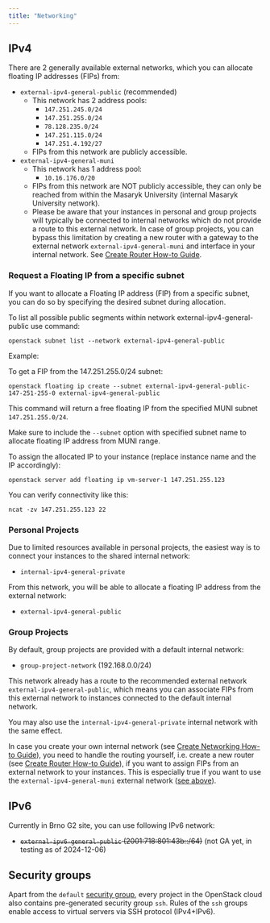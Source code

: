 ```yaml
---
title: "Networking"
---
```

## IPv4

There are 2 generally available external networks, which you can allocate floating IP addresses (FIPs) from:

- `external-ipv4-general-public` (recommended)
    - This network has 2 address pools:
        - `147.251.245.0/24`
        - `147.251.255.0/24`
        - `78.128.235.0/24`
        - `147.251.115.0/24`
        - `147.251.4.192/27`
    - FIPs from this network are publicly accessible.
- `external-ipv4-general-muni`
    - This network has 1 address pool:
        - `10.16.176.0/20`
    - FIPs from this network are NOT publicly accessible, they can only be reached from within the Masaryk University (internal Masaryk University network).
    - Please be aware that your instances in personal and group projects will typically be connected to internal networks which do not provide
      a route to this external network.
      In case of group projects, you can bypass this limitation by creating a new router with a gateway to the external network `external-ipv4-general-muni`
      and interface in your internal network.
      See [Create Router How-to Guide](../../../how-to-guides/create-router).

### Request a Floating IP from a specific subnet 

If you want to allocate a Floating IP address (FIP) from a specific subnet, you can do so by specifying the desired subnet during allocation.

To list all possible public segments within network external-ipv4-general-public use command:

```
openstack subnet list --network external-ipv4-general-public
```

Example:

To get a FIP from the 147.251.255.0/24 subnet:

```
openstack floating ip create --subnet external-ipv4-general-public-147-251-255-0 external-ipv4-general-public
```

This command will return a free floating IP from the specified MUNI subnet `147.251.255.0/24`.

Make sure to include the `--subnet` option with specified subnet name to allocate floating IP address from MUNI range.

To assign the allocated IP to your instance (replace instance name and the IP accordingly):

```
openstack server add floating ip vm-server-1 147.251.255.123
```

You can verify connectivity like this:

```
ncat -zv 147.251.255.123 22
```


### Personal Projects

Due to limited resources available in personal projects, the easiest way is to connect your instances to the shared internal network:

- `internal-ipv4-general-private`

From this network, you will be able to allocate a floating IP address from the external network:

- `external-ipv4-general-public`


### Group Projects

By default, group projects are provided with a default internal network:

- `group-project-network` (192.168.0.0/24)

This network already has a route to the recommended external network `external-ipv4-general-public`, which means you can associate FIPs from this
external network to instances connected to the default internal network.

You may also use the `internal-ipv4-general-private` internal network with the same effect.

In case you create your own internal network (see [Create Networking How-to Guide](../../../how-to-guides/create-networking)), you need to handle the routing
yourself, i.e. create a new router (see [Create Router How-to Guide](../../../how-to-guides/create-router)), if you want to assign FIPs from an external network
to your instances.
This is especially true if you want to use the `external-ipv4-general-muni` external network ([see above](#ipv4)).


## IPv6

Currently in Brno G2 site, you can use following IPv6 network:

- ~~`external-ipv6-general-public` (2001:718:801:43b::/64)~~ (not GA yet, in testing as of 2024-12-06)


## Security groups

Apart from the `default` [security group](../../../additional-information/security-groups), every project in the OpenStack cloud also contains pre-generated security group `ssh`. Rules of the `ssh` groups enable access to virtual servers via SSH protocol (IPv4+IPv6).
